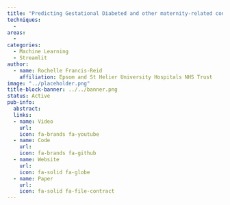 ```yaml
---
title: "Predicting Gestational Diabeted and other maternity-related conditions using machine learning"
techniques:
  -
areas:
  -
categories:
  - Machine Learning
  - Streamlit
author:
  - name: Rochelle Francis-Reid
    affiliation: Epsom and St Helier University Hospitals NHS Trust
image: "../placeholder.png"
title-block-banner: ../../banner.png
status: Active
pub-info:
  abstract:
  links:
  - name: Video
    url:
    icon: fa-brands fa-youtube
  - name: Code
    url:
    icon: fa-brands fa-github
  - name: Website
    url:
    icon: fa-solid fa-globe
  - name: Paper
    url:
    icon: fa-solid fa-file-contract
---
```



